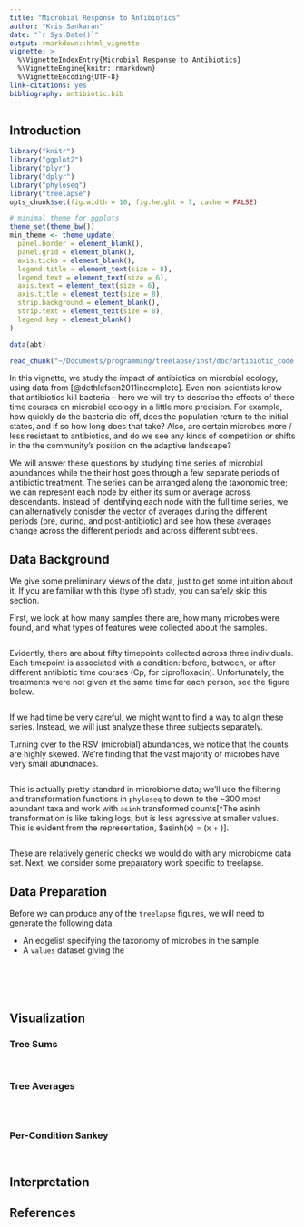 ```yaml
---
title: "Microbial Response to Antibiotics"
author: "Kris Sankaran"
date: "`r Sys.Date()`"
output: rmarkdown::html_vignette
vignette: >
  %\VignetteIndexEntry{Microbial Response to Antibiotics}
  %\VignetteEngine{knitr::rmarkdown}
  %\VignetteEncoding{UTF-8}
link-citations: yes
bibliography: antibiotic.bib
---
```


## Introduction ##


```r
library("knitr")
library("ggplot2")
library("plyr")
library("dplyr")
library("phyloseq")
library("treelapse")
opts_chunk$set(fig.width = 10, fig.height = 7, cache = FALSE)

# minimal theme for ggplots
theme_set(theme_bw())
min_theme <- theme_update(
  panel.border = element_blank(),
  panel.grid = element_blank(),
  axis.ticks = element_blank(),
  legend.title = element_text(size = 8),
  legend.text = element_text(size = 6),
  axis.text = element_text(size = 6),
  axis.title = element_text(size = 8),
  strip.background = element_blank(),
  strip.text = element_text(size = 8),
  legend.key = element_blank()
)

data(abt)
```

```r
read_chunk("~/Documents/programming/treelapse/inst/doc/antibiotic_code.R")
```

In this vignette, we study the impact of antibiotics on microbial ecology, using
data from [@dethlefsen2011incomplete]. Even non-scientists know that antibiotics
kill bacteria -- here we will try to describe the effects of these time courses
on microbial ecology in a little more precision. For example, how quickly do the
bacteria die off, does the population return to the initial states, and if so
how long does that take? Also, are certain microbes more / less resistant to
antibiotics, and do we see any kinds of competition or shifts in the the
community's position on the adaptive landscape?

We will answer these questions by studying time series of microbial abundances
while the their host goes through a few separate periods of antibiotic
treatment. The series can be arranged along the taxonomic tree; we can represent
each node by either its sum or average across descendants. Instead of
identifying each node with the full time series, we can alternatively conisder
the vector of averages during the different periods (pre, during, and
post-antibiotic) and see how these averages change across the different periods
and across different subtrees.

## Data Background ##

We give some preliminary views of the data, just to get some intuition about it.
If you are familiar with this (type of) study, you can safely skip this section.

First, we look at how many samples there are, how many microbes were found, and
what types of features were collected about the samples.

```r
```

Evidently, there are about fifty timepoints collected across three individuals.
Each timepoint is associated with a condition: before, between, or after
different antibiotic time courses (Cp, for ciprofloxacin). Unfortunately, the
treatments were not given at the same time for each person, see the figure
below.

```r
```

If we had time be very careful, we might want to find a way to align these
series. Instead, we will just analyze these three subjects separately.

Turning over to the RSV (microbial) abundances, we notice that the counts are
highly skewed. We're finding that the vast majority of microbes have very small
abundnaces.

```r
```

This is actually pretty standard in microbiome data; we'll use the filtering and
transformation functions in `phyloseq` to down to the ~300 most abundant taxa
and work with `asinh` transformed counts[^The asinh transformation is like
taking logs, but is less agressive at smaller values. This is evident from the
representation, $asinh\left(x\right) = \log\left(x + \sqrt{1 + x^{t}}\right)].

```r
```

These are relatively generic checks we would do with any microbiome data set.
Next, we consider some preparatory work specific to treelapse.

## Data Preparation ##

Before we can produce any of the `treelapse` figures, we will need to generate
the following data.

* An edgelist specifying the taxonomy of microbes in the sample.
* A `values` dataset giving the

```r
```

```r
```

```r
```

```r
```

```r
```

## Visualization ##

### Tree Sums ###

```r
```

```r
```

### Tree Averages ###

```r
```

```r
```

```r
```

### Per-Condition Sankey ###

```r
```

```r
```

## Interpretation ##

## References ##
